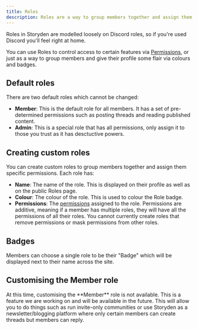 ```yaml
---
title: Roles
description: Roles are a way to group members together and assign them specific permissions.
---
```


Roles in Storyden are modelled loosely on Discord roles, so if you're used Discord you'll feel right at home.

You can use Roles to control access to certain features via [Permissions](/docs/introduction/members/permissions), or just as a way to group members and give their profile some flair via colours and badges.

## Default roles

There are two default roles which cannot be changed:

- **Member**: This is the default role for all members. It has a set of pre-determined permissions such as posting threads and reading published content.
- **Admin**: This is a special role that has all permissions, only assign it to those you trust as it has desctuctive powers.

## Creating custom roles

You can create custom roles to group members together and assign them specific permissions. Each role has:

- **Name**: The name of the role. This is displayed on their profile as well as on the public Roles page.
- **Colour**: The colour of the role. This is used to colour the Role badge.
- **Permissions**: The [permissions](/docs/introduction/members/permissions) assigned to the role. Permissions are additive, meaning if a member has multiple roles, they will have all the permissions of all their roles. You cannot currently create roles that remove permissions or mask permissions from other roles.

## Badges

Members can choose a single role to be their "Badge" which will be displayed next to their name across the site.

## Customising the **Member** role

<Callout type="warn">
  At this time, customising the **Member** role is not available. This is a
  feature we are working on and will be available in the future. This will allow
  you to do things such as run invite-only communities or use Storyden as a
  newsletter/blogging platform where only certain members can create threads but
  members can reply.
</Callout>
